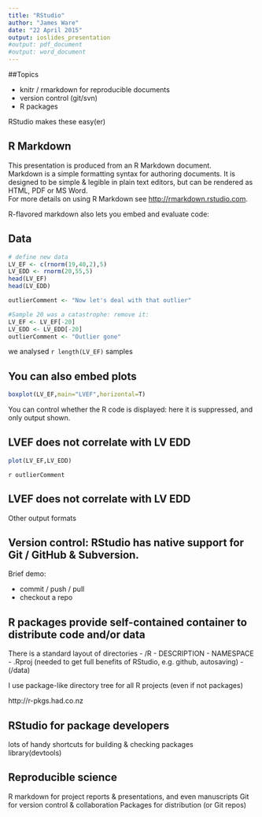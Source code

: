 ```yaml
---
title: "RStudio"
author: "James Ware"
date: "22 April 2015"
output: ioslides_presentation
#output: pdf_document
#output: word_document
---
```


##Topics

- knitr / rmarkdown for reproducible documents
- version control (git/svn)
- R packages

RStudio makes these easy(er)

## R Markdown

This presentation is produced from an R Markdown document.  
Markdown is a simple formatting syntax for authoring documents.  It is designed to be simple & legible in plain text editors, but can be rendered as HTML, PDF or MS Word.  
For more details on using R Markdown see <http://rmarkdown.rstudio.com>.

R-flavored markdown also lets you embed and evaluate code:

## Data

```r
# define new data
LV_EF <- c(rnorm(19,40,2),5)
LV_EDD <- rnorm(20,55,5)
head(LV_EF)
head(LV_EDD)
```

```r
outlierComment <- "Now let's deal with that outlier"
```


```r
#Sample 20 was a catastrophe: remove it:
LV_EF <- LV_EF[-20]
LV_EDD <- LV_EDD[-20]
outlierComment <- "Outlier gone"
```

we analysed `r length(LV_EF)` samples

## You can also embed plots

```r
boxplot(LV_EF,main="LVEF",horizontal=T)
```

You can control whether the R code is displayed: here it is suppressed, and only output shown.

## LVEF does not correlate with LV EDD

```r
plot(LV_EF,LV_EDD)
```

`r outlierComment`

## LVEF does not correlate with LV EDD
Other output formats

## Version control: RStudio has native support for Git / GitHub & Subversion.
Brief demo:

- commit / push / pull
- checkout a repo

## R packages provide self-contained container to distribute code and/or data
There is a standard layout of directories
- /R
- DESCRIPTION
- NAMESPACE
- .Rproj (needed to get full benefits of RStudio, e.g. github, autosaving)
- (/data)

I use package-like directory tree for all R projects (even if not packages)

http://r-pkgs.had.co.nz

## RStudio for package developers
lots of handy shortcuts for building & checking packages  
library(devtools)

## Reproducible science
R markdown for project reports & presentations, and even manuscripts
Git for version control & collaboration
Packages for distribution (or Git repos)